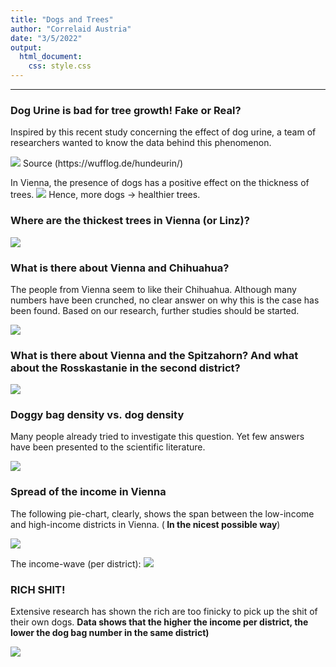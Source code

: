 ```yaml
---
title: "Dogs and Trees"
author: "Correlaid Austria"
date: "3/5/2022"
output: 
  html_document:
    css: style.css
---
```



<hr>

<div class="container">


### Dog Urine is bad for tree growth! Fake or Real?

Inspired by this recent study concerning the effect of dog urine, a team of researchers wanted to know the data behind this phenomenon.

![](../plots/urin_strahl_des_lebens.png)
Source (https://wufflog.de/hundeurin/)

In Vienna, the presence of dogs has a positive effect on the thickness of trees. 
![](../plots/dog_tree.png)
Hence, more dogs -> healthier trees. 

### Where are the thickest trees in Vienna (or Linz)?
![](../plots/thickest_tree.png)




### What is there about Vienna and Chihuahua?

The people from Vienna seem to like their Chihuahua. Although many numbers have been crunched, no clear answer on why this is the case has been found. Based on our research, further studies should be started.

![](../plots/most_popular_race_bezirk.png)

### What is there about Vienna and the Spitzahorn? And what about the Rosskastanie in the second district?
![](../plots/lieblingsbaum.png)


### Doggy bag density vs. dog density

Many people already tried to investigate this question. Yet few answers have been presented to the scientific literature.

![](../plots/doggy_bags_density_vs_dog_density.png)


### Spread of the income in Vienna

The following pie-chart, clearly, shows the span between the low-income and high-income districts in Vienna. (<strong> In the nicest possible way</strong>)

![](../plots/income_pie.png)

The income-wave (per district):
![](../plots/income_bar.png)


### RICH SHIT!

Extensive research has shown the rich are too finicky to pick up the shit of their own dogs.
**Data shows that the higher the income per district, the lower the dog bag number in the same district)**

![](../plots/hundebeutel_income.png)

</div>


